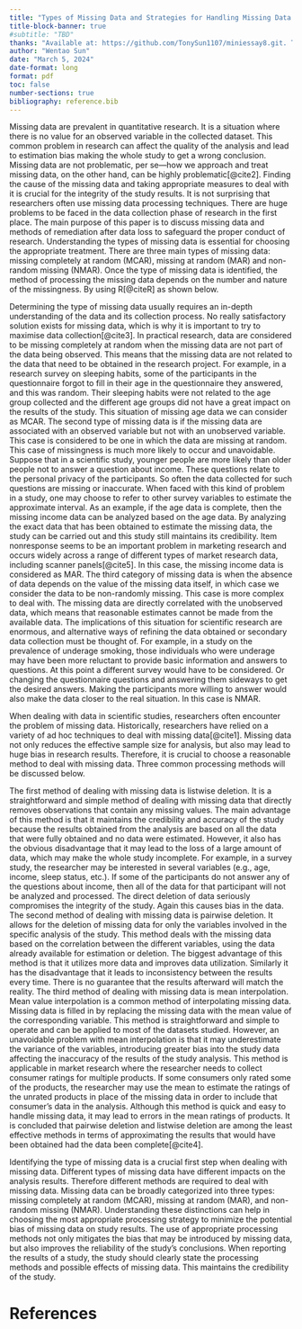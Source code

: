 ```yaml
---
title: "Types of Missing Data and Strategies for Handling Missing Data in Research"
title-block-banner: true
#subtitle: "TBD"
thanks: "Available at: https://github.com/TonySun1107/miniessay8.git. Thanks to Yunzhao Li for providing support."
author: "Wentao Sun"
date: "March 5, 2024"
date-format: long
format: pdf
toc: false
number-sections: true
bibliography: reference.bib
---
```


Missing data are prevalent in quantitative research. It is a situation where there is no value for an observed variable in the collected dataset. This common problem in research can affect the quality of the analysis and lead to estimation bias making the whole study to get a wrong conclusion. Missing data are not problematic, per se—how we approach and treat missing data, on the other hand, can be highly problematic[@cite2]. Finding the cause of the missing data and taking appropriate measures to deal with it is crucial for the integrity of the study results. It is not surprising that researchers often use missing data processing techniques. There are huge problems to be faced in the data collection phase of research in the first place. The main purpose of this paper is to discuss missing data and methods of remediation after data loss to safeguard the proper conduct of research. Understanding the types of missing data is essential for choosing the appropriate treatment. There are three main types of missing data: missing completely at random (MCAR), missing at random (MAR) and non-random missing (NMAR). Once the type of missing data is identified, the method of processing the missing data depends on the number and nature of the missingness. By using R[@citeR] as shown below.

Determining the type of missing data usually requires an in-depth understanding of the data and its collection process. No really satisfactory solution exists for missing data, which is why it is important to try to maximise data collection[@cite3]. In practical research, data are considered to be missing completely at random when the missing data are not part of the data being observed. This means that the missing data are not related to the data that need to be obtained in the research project. For example, in a research survey on sleeping habits, some of the participants in the questionnaire forgot to fill in their age in the questionnaire they answered, and this was random. Their sleeping habits were not related to the age group collected and the different age groups did not have a great impact on the results of the study. This situation of missing age data we can consider as MCAR. The second type of missing data is if the missing data are associated with an observed variable but not with an unobserved variable. This case is considered to be one in which the data are missing at random. This case of missingness is much more likely to occur and unavoidable. Suppose that in a scientific study, younger people are more likely than older people not to answer a question about income. These questions relate to the personal privacy of the participants. So often the data collected for such questions are missing or inaccurate. When faced with this kind of problem in a study, one may choose to refer to other survey variables to estimate the approximate interval. As an example, if the age data is complete, then the missing income data can be analyzed based on the age data. By analyzing the exact data that has been obtained to estimate the missing data, the study can be carried out and this study still maintains its credibility. Item nonresponse seems to be an important problem in marketing research and occurs widely across a range of different types of market research data, including scanner panels[@cite5]. In this case, the missing income data is considered as MAR. The third category of missing data is when the absence of data depends on the value of the missing data itself, in which case we consider the data to be non-randomly missing. This case is more complex to deal with. The missing data are directly correlated with the unobserved data, which means that reasonable estimates cannot be made from the available data. The implications of this situation for scientific research are enormous, and alternative ways of refining the data obtained or secondary data collection must be thought of. For example, in a study on the prevalence of underage smoking, those individuals who were underage may have been more reluctant to provide basic information and answers to questions. At this point a different survey would have to be considered. Or changing the questionnaire questions and answering them sideways to get the desired answers. Making the participants more willing to answer would also make the data closer to the real situation. In this case is NMAR.

When dealing with data in scientific studies, researchers often encounter the problem of missing data. Historically, researchers have relied on a variety of ad hoc techniques to deal with missing data[@cite1]. Missing data not only reduces the effective sample size for analysis, but also may lead to huge bias in research results. Therefore, it is crucial to choose a reasonable method to deal with missing data. Three common processing methods will be discussed below.

The first method of dealing with missing data is listwise deletion. It is a straightforward and simple method of dealing with missing data that directly removes observations that contain any missing values. The main advantage of this method is that it maintains the credibility and accuracy of the study because the results obtained from the analysis are based on all the data that were fully obtained and no data were estimated. However, it also has the obvious disadvantage that it may lead to the loss of a large amount of data, which may make the whole study incomplete. For example, in a survey study, the researcher may be interested in several variables (e.g., age, income, sleep status, etc.). If some of the participants do not answer any of the questions about income, then all of the data for that participant will not be analyzed and processed. The direct deletion of data seriously compromises the integrity of the study. Again this causes bias in the data. The second method of dealing with missing data is pairwise deletion. It allows for the deletion of missing data for only the variables involved in the specific analysis of the study. This method deals with the missing data based on the correlation between the different variables, using the data already available for estimation or deletion. The biggest advantage of this method is that it utilizes more data and improves data utilization. Similarly it has the disadvantage that it leads to inconsistency between the results every time. There is no guarantee that the results afterward will match the reality. The third method of dealing with missing data is mean interpolation. Mean value interpolation is a common method of interpolating missing data. Missing data is filled in by replacing the missing data with the mean value of the corresponding variable. This method is straightforward and simple to operate and can be applied to most of the datasets studied. However, an unavoidable problem with mean interpolation is that it may underestimate the variance of the variables, introducing greater bias into the study data affecting the inaccuracy of the results of the study analysis. This method is applicable in market research where the researcher needs to collect consumer ratings for multiple products. If some consumers only rated some of the products, the researcher may use the mean to estimate the ratings of the unrated products in place of the missing data in order to include that consumer's data in the analysis. Although this method is quick and easy to handle missing data, it may lead to errors in the mean ratings of products. It is concluded that pairwise deletion and listwise deletion are among the least effective methods in terms of approximating the results that would have been obtained had the data been complete[@cite4].

Identifying the type of missing data is a crucial first step when dealing with missing data. Different types of missing data have different impacts on the analysis results. Therefore different methods are required to deal with missing data. Missing data can be broadly categorized into three types: missing completely at random (MCAR), missing at random (MAR), and non-random missing (NMAR). Understanding these distinctions can help in choosing the most appropriate processing strategy to minimize the potential bias of missing data on study results. The use of appropriate processing methods not only mitigates the bias that may be introduced by missing data, but also improves the reliability of the study's conclusions. When reporting the results of a study, the study should clearly state the processing methods and possible effects of missing data. This maintains the credibility of the study.


\newpage

# References {.unnumbered}


